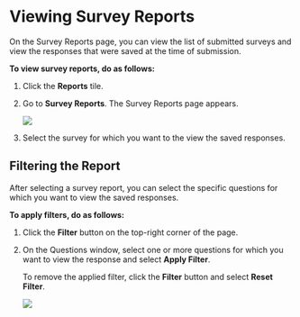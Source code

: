 
# Viewing Survey Reports

On the Survey Reports page, you can view the list of submitted surveys and view the responses that were saved at the time of submission.

**To view survey reports, do as follows:**

1. Click the **Reports** tile.

2. Go to **Survey Reports**. The Survey Reports page appears.

    ![](media/surveyreportspage.png)

3. Select the survey for which you want to the view the saved responses.

## Filtering the Report

After selecting a survey report, you can select the specific questions for which you want to view the saved responses.

**To apply filters, do as follows:**

1. Click the **Filter** button on the top-right corner of the page.

2. On the Questions window, select one or more questions for which you want to view the response and select **Apply Filter**.

    <Admonition type="tip">
    To remove the applied filter, click the <b>Filter</b> button and select <b>Reset Filter</b>.
    </Admonition>

    ![](media/surveyreport.png)



